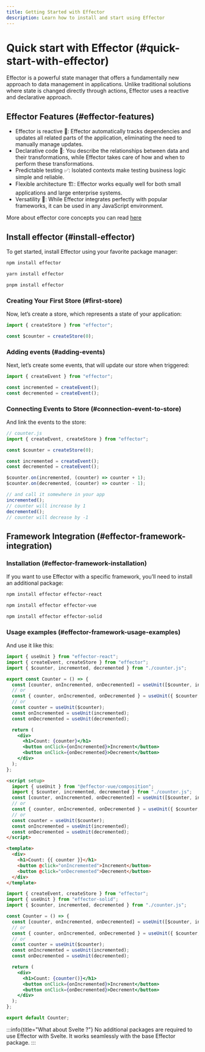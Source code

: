 ```yaml
---
title: Getting Started with Effector
description: Learn how to install and start using Effector
---
```



# Quick start with Effector (#quick-start-with-effector)

Effector is a powerful state manager that offers a fundamentally new approach to data management in applications. Unlike traditional solutions where state is changed directly through actions, Effector uses a reactive and declarative approach.

## Effector Features (#effector-features)

- Effector is reactive 🚀: Effector automatically tracks dependencies and updates all related parts of the application, eliminating the need to manually manage updates.
- Declarative code 📝: You describe the relationships between data and their transformations, while Effector takes care of how and when to perform these transformations.
- Predictable testing ✅: Isolated contexts make testing business logic simple and reliable.
- Flexible architecture 🏗️: Effector works equally well for both small applications and large enterprise systems.
- Versatility 🔄: While Effector integrates perfectly with popular frameworks, it can be used in any JavaScript environment.

More about effector core concepts you can read [here](/en/introduction/core-concepts)

## Install effector (#install-effector)

To get started, install Effector using your favorite package manager:

<Tabs>
  <TabItem label="npm">

```bash
npm install effector
```

  </TabItem>
  <TabItem label="yarn">

```bash
yarn install effector
```

  </TabItem>
  <TabItem label="pnpm">

```bash
pnpm install effector
```

  </TabItem>
</Tabs>

### Creating Your First Store (#first-store)

Now, let’s create a store, which represents a state of your application:

```ts
import { createStore } from "effector";

const $counter = createStore(0);
```

### Adding events (#adding-events)

Next, let’s create some events, that will update our store when triggered:

```ts
import { createEvent } from "effector";

const incremented = createEvent();
const decremented = createEvent();
```

### Connecting Events to Store (#connection-event-to-store)

And link the events to the store:

```ts
// counter.js
import { createEvent, createStore } from "effector";

const $counter = createStore(0);

const incremented = createEvent();
const decremented = createEvent();

$counter.on(incremented, (counter) => counter + 1);
$counter.on(decremented, (counter) => counter - 1);

// and call it somewhere in your app
incremented();
// counter will increase by 1
decremented();
// counter will decrease by -1
```

## Framework Integration (#effector-framework-integration)

### Installation (#effector-framework-installation)

If you want to use Effector with a specific framework, you’ll need to install an additional package:

<Tabs syncId="framework-choice">
  <TabItem label="React">

```bash
npm install effector effector-react
```

  </TabItem>
  <TabItem label="Vue">

```bash
npm install effector effector-vue
```

  </TabItem>
  <TabItem label="Solid">

```bash
npm install effector effector-solid
```

  </TabItem>
</Tabs>

### Usage examples (#effector-framework-usage-examples)

And use it like this:

<Tabs syncId="framework-choice">
  <TabItem label="React">

```jsx
import { useUnit } from "effector-react";
import { createEvent, createStore } from "effector";
import { $counter, incremented, decremented } from "./counter.js";

export const Counter = () => {
  const [counter, onIncremented, onDecremented] = useUnit([$counter, incremented, decremented]);
  // or
  const { counter, onIncremented, onDecremented } = useUnit({ $counter, incremented, decremented });
  // or
  const counter = useUnit($counter);
  const onIncremented = useUnit(incremented);
  const onDecremented = useUnit(decremented);

  return (
    <div>
      <h1>Count: {counter}</h1>
      <button onClick={onIncremented}>Increment</button>
      <button onClick={onDecremented}>Decrement</button>
    </div>
  );
};
```

  </TabItem>
  <TabItem label="Vue">

```html
<script setup>
  import { useUnit } from "@effector-vue/composition";
  import { $counter, incremented, decremented } from "./counter.js";
  const [counter, onIncremented, onDecremented] = useUnit([$counter, incremented, decremented]);
  // or
  const { counter, onIncremented, onDecremented } = useUnit({ $counter, incremented, decremented });
  // or
  const counter = useUnit($counter);
  const onIncremented = useUnit(incremented);
  const onDecremented = useUnit(decremented);
</script>

<template>
  <div>
    <h1>Count: {{ counter }}</h1>
    <button @click="onIncremented">Increment</button>
    <button @click="onDecremented">Decrement</button>
  </div>
</template>
```

  </TabItem>
  <TabItem label="Solid">

```jsx
import { createEvent, createStore } from "effector";
import { useUnit } from "effector-solid";
import { $counter, incremented, decremented } from "./counter.js";

const Counter = () => {
  const [counter, onIncremented, onDecremented] = useUnit([$counter, incremented, decremented]);
  // or
  const { counter, onIncremented, onDecremented } = useUnit({ $counter, incremented, decremented });
  // or
  const counter = useUnit($counter);
  const onIncremented = useUnit(incremented);
  const onDecremented = useUnit(decremented);

  return (
    <div>
      <h1>Count: {counter()}</h1>
      <button onClick={onIncremented}>Increment</button>
      <button onClick={onDecremented}>Decrement</button>
    </div>
  );
};

export default Counter;
```

  </TabItem>
</Tabs>

:::info{title="What about Svelte ?"}
No additional packages are required to use Effector with Svelte. It works seamlessly with the base Effector package.
:::
